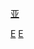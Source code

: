 {{Navbox
|name = 亞美尼亞外交
|title = {{flagicon|ARM}} [[亚美尼亚外交]]
|image = [[File:Coat of arms of Armenia.svg|100px]]
| bodyclass = hlist

|above =
* [[亞美尼亞外交部|外交部]]
* [[亞美尼亞駐外機構列表|駐外機構]] 
* [[駐亞美尼亞外交機構列表|外国駐亞美尼亞机构]]
* [[亞美尼亞僑民]]

|group1=非洲
|list1=
* {{link-en|亞美尼亞－埃及關係|Armenia–Egypt relations|埃及}}

|group2=美洲
|list2=
* {{link-en|阿根廷－亞美尼亞關係|Argentina–Armenia relations|阿根廷}}
* {{link-en|亞美尼亞－巴西關係|Armenia–Brazil relations|巴西}}
* {{link-en|亞美尼亞－加拿大關係|Armenia–Canada relations|加拿大}}
* {{link-en|亞美尼亞－智利關係|Armenia–Chile relations|智利}}
* {{link-en|亞美尼亞－墨西哥關係|Armenia–Mexico relations|墨西哥}}
* [[亞美尼亞－美國關係|美國]]
* {{link-en|亞美尼亞－烏拉圭關係|Armenia–Uruguay relations|烏拉圭}}

|group3=亞洲
|list3=
* [[亞美尼亞－阿塞拜疆關係|阿塞拜疆]]
* [[中國－亞美尼亞關係|中華人民共和國]]
* {{link-en|亞美尼亞－塞浦路斯關係|Armenia–Cyprus relations|-{zh-cn:塞浦路斯; zh-hk:塞浦路斯; zh-tw:賽普勒斯}-}}
* {{link-en|亞美尼亞－格魯吉亞關係|Armenia–Georgia relations|-{zh-cn:格魯吉亚; zh-hk:格魯吉亞; zh-tw:喬治亞}-}}
* {{link-en|亞美尼亞－印度關係|Armenia–India relations|印度}}
* {{link-en|亞美尼亞－伊朗關係|Armenia–Iran relations|伊朗}}
* [[亞美尼亞－以色列關係|以色列]]
* {{link-en|亞美尼亞－日本關係|Armenia–Japan relations|日本}}
* {{link-en|亞美尼亞－哈薩克斯坦關係|Armenia–Kazakhstan relations|-{zh-hans:哈萨克斯坦; zh-hant:哈薩克}-}}
* {{link-en|亞美尼亞－黎巴嫩關係|Armenia–Lebanon relations|黎巴嫩}}
* [[亞美尼亞－巴基斯坦關係|巴基斯坦]]
* {{link-en|亞美尼亞－菲律賓關係|Armenia–Philippines relations|菲律賓}}
* {{link-en|亞美尼亞－沙特阿拉伯關係|Armenia–Saudi Arabia relations|沙特阿拉伯}}
* [[新加坡－亞美尼亞關係|新加坡]]
* {{link-en|亞美尼亞－敘利亞關係|Armenia–Syria relations|敘利亞}}
* [[中華民國與亞美尼亞關係|中華民國]]
* {{link-en|亞美尼亞－塔吉克斯坦關係|Armenia–Tajikistan relations|-{zh-cn:塔吉克斯坦; zh-hant:塔吉克}-}}
* [[亞美尼亞－土耳其關係|土耳其]]
* {{link-en|亞美尼亞－土庫曼斯坦關係|Armenia–Turkmenistan relations|-{zh-cn:土库曼斯坦; zh-hant:土庫曼}-}}
* {{link-en|亞美尼亞－阿聯酋關係|Armenia–United Arab Emirates relations|阿聯酋}}
* {{link-en|亞美尼亞－烏茲別克斯坦關係|Armenia–Uzbekistan relations|-{zh-cn:乌兹别克斯坦; zh-hant:烏茲別克}-}}

|group4=歐洲
|list4=
* {{link-pt|亞美尼亞－比利時關係|Relações entre Armênia e Bélgica|比利時}}
* {{link-en|亞美尼亞－保加利亞關係|Armenia–Bulgaria relations|保加利亞}}
* {{link-en|亞美尼亞－克羅地亞關係|Armenia–Croatia relations|-{zh-cn:克罗地亚; zh-hk:克羅地亞; zh-tw:克羅埃西亞}-}}
* {{link-en|亞美尼亞－丹麥關係|Armenia–Denmark relations|丹麥}}
* {{link-en|亞美尼亞－法國關係|Armenia–France relations|法國}}
* [[亞美尼亞－德國關係|德國]]
* {{link-en|亞美尼亞－希臘關係|Armenia–Greece relations|希臘}}
* [[亞美尼亞－匈牙利關係|匈牙利]]
* {{link-en|亞美尼亞－意大利關係|Armenia–Italy relations|意大利}}
* {{link-en|亞美尼亞－荷蘭關係|Armenia–Netherlands relations|荷蘭}}
* {{link-en|亞美尼亞－波蘭關係|Armenia–Poland relations|波蘭}}
* [[亞美尼亞－葡萄牙關係|葡萄牙]]
* {{link-en|亞美尼亞－羅馬尼亞關係|Armenia–Romania relations|羅馬尼亞}}
* [[亞美尼亞－俄羅斯關係|俄羅斯]]
* {{link-en|亞美尼亞－塞爾維亞關係|Armenia–Serbia relations|塞爾維亞}}
* {{link-en|亞美尼亞－西班牙關係|Armenia–Spain relations|西班牙}}
* {{link-en|亞美尼亞－瑞士關係|Armenia–Switzerland relations|瑞士}}
* [[亞美尼亞－烏克蘭關係|烏克蘭]]
* {{link-en|亞美尼亞－英國關係|Armenia–United Kingdom relations|英國}}

|group5=大洋洲
|list5=
* {{link-en|亞美尼亞－澳洲關係|Armenia–Australia relations|-{zh-cn:澳大利亚; zh-hant:澳洲}-}}

|group6=種族
|list6 =
* {{link-en|亞美尼亞－亞述關係|Armenian–Assyrian_relations|亞述}}
* {{link-en|亞美尼亞－庫爾德關係|Armenian–Kurdish_relations|庫爾德}}
* {{link-en|亞美尼亞－猶太關係|Armenian–Jewish relations|猶太}}

| group7 = 多邊 
| list7  =
* {{link-en|亞美尼亞與聯合國|Armenia and the United Nations|聯合國}}
* {{link-en|亞美尼亞－歐盟關係|Armenia–European Union relations|歐盟}}

}}<noinclude>
[[Category:亞美尼亞外交|E]]
[[Category:亞美尼亞政治|E]]
[[分类:各国外交导航模板|亚]]
</noinclude>